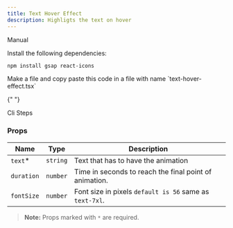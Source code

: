 ```yaml
---
title: Text Hover Effect
description: Highligts the text on hover
---
```


<ComponentPreview
  name="text-hover-effect-demo"
  className="[&_.preview>[data-orientation=vertical]]:sm:max-w-[70%]"
/>

  <Tabs defaultValue="manual">

<TabsList>
  <TabsTrigger value="manual">Manual</TabsTrigger>
</TabsList>

  <TabsContent value="manual">

  <Steps>

<Step>Install the following dependencies:</Step>

```bash
npm install gsap react-icons
```
<Step>
  Make a file and copy paste this code in a file with name `text-hover-effect.tsx`
</Step>

<ComponentSource name="text-hover-effect" />

</Steps>

  </TabsContent>

  <TabsContent value="cli">

  <Steps>

{" "}

<Step>Cli Steps</Step>

  </Steps>

  </TabsContent>

  </Tabs>

### Props

| Name                     | Type                     | Description                                                                         |
| ------------------------ | ------------------------ | ----------------------------------------------------------------------------------- |
| `text`\*                 | `string`                 | Text that has to have the animation                                                 |
| `duration`               | `number`                 | Time in seconds to reach the final point of animation.                                                           |
| `fontSize`               | `number`                 | Font size in pixels `default is 56` same as `text-7xl`.                                                           |

> **Note:** Props marked with `*` are required.